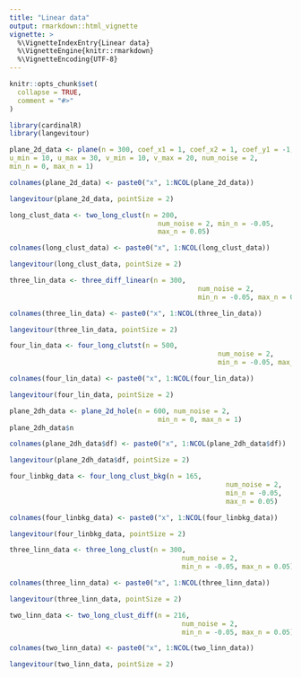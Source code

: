 ```yaml
---
title: "Linear data"
output: rmarkdown::html_vignette
vignette: >
  %\VignetteIndexEntry{Linear data}
  %\VignetteEngine{knitr::rmarkdown}
  %\VignetteEncoding{UTF-8}
---
```


```r
knitr::opts_chunk$set(
  collapse = TRUE,
  comment = "#>"
)
```

```r
library(cardinalR)
library(langevitour)
```

```r
plane_2d_data <- plane(n = 300, coef_x1 = 1, coef_x2 = 1, coef_y1 = -1, coef_y2 = 1, intercept_x = -10, intercept_y = 8, 
u_min = 10, u_max = 30, v_min = 10, v_max = 20, num_noise = 2, 
min_n = 0, max_n = 1)

colnames(plane_2d_data) <- paste0("x", 1:NCOL(plane_2d_data))

langevitour(plane_2d_data, pointSize = 2)
```

```r
long_clust_data <- two_long_clust(n = 200, 
                                     num_noise = 2, min_n = -0.05, 
                                     max_n = 0.05)

colnames(long_clust_data) <- paste0("x", 1:NCOL(long_clust_data))

langevitour(long_clust_data, pointSize = 2)
```

```r
three_lin_data <- three_diff_linear(n = 300, 
                                               num_noise = 2, 
                                               min_n = -0.05, max_n = 0.05)

colnames(three_lin_data) <- paste0("x", 1:NCOL(three_lin_data))

langevitour(three_lin_data, pointSize = 2)
```

```r
four_lin_data <- four_long_clutst(n = 500, 
                                                    num_noise = 2, 
                                                    min_n = -0.05, max_n = 0.05)

colnames(four_lin_data) <- paste0("x", 1:NCOL(four_lin_data))

langevitour(four_lin_data, pointSize = 2)
```

```r
plane_2dh_data <- plane_2d_hole(n = 600, num_noise = 2, 
                                     min_n = 0, max_n = 1)
plane_2dh_data$n

colnames(plane_2dh_data$df) <- paste0("x", 1:NCOL(plane_2dh_data$df))

langevitour(plane_2dh_data$df, pointSize = 2)
```

```r
four_linbkg_data <- four_long_clust_bkg(n = 165, 
                                                      num_noise = 2, 
                                                      min_n = -0.05, 
                                                      max_n = 0.05)

colnames(four_linbkg_data) <- paste0("x", 1:NCOL(four_linbkg_data))

langevitour(four_linbkg_data, pointSize = 2)
```

```r
three_linn_data <- three_long_clust(n = 300, 
                                           num_noise = 2, 
                                           min_n = -0.05, max_n = 0.05)

colnames(three_linn_data) <- paste0("x", 1:NCOL(three_linn_data))

langevitour(three_linn_data, pointSize = 2)
```

```r
two_linn_data <- two_long_clust_diff(n = 216, 
                                           num_noise = 2, 
                                           min_n = -0.05, max_n = 0.05)

colnames(two_linn_data) <- paste0("x", 1:NCOL(two_linn_data))

langevitour(two_linn_data, pointSize = 2)
```
